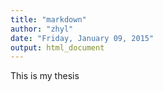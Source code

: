 ```yaml
---
title: "markdown"
author: "zhyl"
date: "Friday, January 09, 2015"
output: html_document
---
```


This is my thesis
